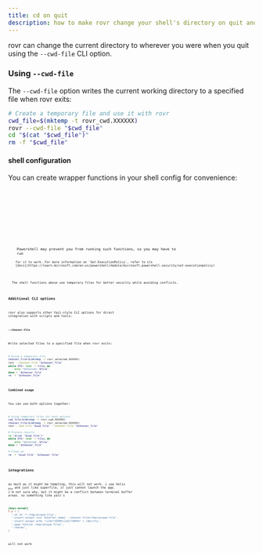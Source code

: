 ```yaml
---
title: cd on quit
description: how to make rovr change your shell's directory on quit and export selected files.
---
```



rovr can change the current directory to wherever you were when you quit using the `--cwd-file` CLI option.

### Using `--cwd-file`

The `--cwd-file` option writes the current working directory to a specified file when rovr exits:

```bash
# Create a temporary file and use it with rovr
cwd_file=$(mktemp -t rovr_cwd.XXXXXX)
rovr --cwd-file "$cwd_file"
cd "$(cat "$cwd_file")"
rm -f "$cwd_file"
```

#### shell configuration

You can create wrapper functions in your shell config for convenience:

<Tabs>
  <TabItem label="bash/zsh">
    <Code
      code={`rovr () {\n    local cwd_file=$(mktemp -t rovr_cwd.XXXXXX)\n    command rovr --cwd-file "$cwd_file" "$@"\n    if [ -f "$cwd_file" ]; then\n        cd "$(cat "$cwd_file")"\n        rm -f "$cwd_file"\n    fi\n}`}
      lang="bash"
      frame="code"
      title=".bashrc / .zshrc"
    />
  </TabItem>
  <TabItem label="fish">
    <Code
      code={`function rovr\n    set cwd_file (mktemp -t rovr_cwd.XXXXXX)\n    command rovr --cwd-file "$cwd_file" $argv\n    if test -f "$cwd_file"\n        cd (cat "$cwd_file")\n        rm -f "$cwd_file"\n    end\nend`}
      lang="fish"
      frame="code"
      title="config.fish"
    />
  </TabItem>
  <TabItem label="nushell">
    <Code
      code={`def --env --wrapped rovr [...args: string] {\n    let cwd_file = (mktemp -t rovr_cwd.XXXXXX)\n    ^rovr --cwd-file $cwd_file ...$args\n    if ($cwd_file | path exists) {\n        cd ($cwd_file | open | str trim)\n        rm $cwd_file\n    }\n}`}
      lang="nu"
      frame="code"
      title="config.nu"
    />
  </TabItem>
  <TabItem label="powershell">
    <Code
      code={`function rovr {\n    $cwd_file = [System.IO.Path]::GetTempFileName()\n    & rovr.exe --cwd-file $cwd_file $args\n    if (Test-Path $cwd_file) {\n        Set-Location -Path (Get-Content $cwd_file)\n        Remove-Item $cwd_file\n    }\n}`}
      lang="powershell"
      frame="code"
      title="$PROFILE"
    />
    Powershell may prevent you from running such functions, so you may have to
    run
    <Code
      code={`Set-ExecutionPolicy -ExecutionPolicy RemoteSigned -Scope LocalMachine`}
      lang="powershell"
    />
    for it to work. For more information on `Set-ExecutionPolicy`, refer to its
    [docs](https://learn.microsoft.com/en-us/powershell/module/microsoft.powershell.security/set-executionpolicy)
  </TabItem>
</Tabs>

<Aside type="note">
  The shell functions above use temporary files for better security while avoiding conflicts.
</Aside>

### Additional CLI options

rovr also supports other Yazi-style CLI options for direct integration with scripts and tools:

#### `--chooser-file`

Write selected files to a specified file when rovr exits:

```bash
# Using a temporary file
chooser_file=$(mktemp -t rovr_selected.XXXXXX)
rovr --chooser-file "$chooser_file"
while IFS= read -r file; do
    echo "Selected: $file"
done < "$chooser_file"
rm -f "$chooser_file"
```

#### Combined usage

You can use both options together:

```bash
# Using temporary files for both options
cwd_file=$(mktemp -t rovr_cwd.XXXXXX)
chooser_file=$(mktemp -t rovr_selected.XXXXXX)
rovr --cwd-file "$cwd_file" --chooser-file "$chooser_file"

# Process results
cd "$(cat "$cwd_file")"
while IFS= read -r file; do
    echo "Selected: $file"
done < "$chooser_file"

# Clean up
rm -f "$cwd_file" "$chooser_file"
```

### integrations
as much as it might be tempting, this will not work. i use helix <sub>btw</sub> and just like superfile, it just cannot launch the app. i'm not sure why, but it might be a conflict between terminal buffer areas.
so something like yazi's
```toml
[keys.normal]
C-y = [
  ':sh rm -f /tmp/unique-file',
  ':insert-output rovr %{buffer_name} --chooser-file=/tmp/unique-file',
  ':insert-output echo "\x1b[?1049h\x1b[?2004h" > /dev/tty',
  ':open %sh{cat /tmp/unique-file}',
  ':redraw',
]
```
will not work
